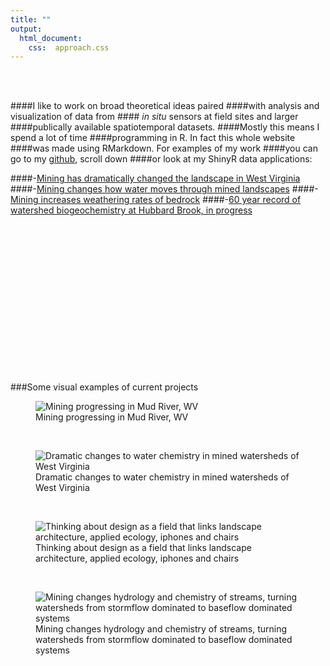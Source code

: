 ```yaml
---
title: ""
output:
  html_document:
    css:  approach.css
---
```

<br>
<br>

####I like to work on broad theoretical ideas paired
####with analysis and visualization of data from 
#### *in situ* sensors at field sites and larger 
####publically available spatiotemporal datasets.
####Mostly this means I spend a lot of time 
####programming in R. In fact this whole website 
####was made using RMarkdown. For examples of my work
####you can go to my [github](https://github.com/matthewross07), scroll down
####or look at my ShinyR data applications:

####-[Mining has dramatically changed the landscape in West Virginia](http://mtm-explore.web.duke.edu/)
####-[Mining changes how water moves through mined landscapes](http://mtm-hydro.web.duke.edu/)
####-[Mining increases weathering rates of bedrock](http://mtm-weathering.web.duke.edu/)
####-[60 year record of watershed biogeochemistry at Hubbard Brook, in progress](http://hubbardbrook-web.duke.edu/)
  
<br>
<br>
<br>
<br>
<br>
<br>
<br>
<br>
<br>
<br>
<br>
<br>
<br>
<br>

###Some visual examples of current projects
<div id='gif'>
![Mining progressing in Mud River, WV](images/MR.gif)
</div>

<br>


![Dramatic changes to water chemistry in mined watersheds of West Virginia](images/2.SampleAnalysis.png)

<br>


![Thinking about design as a field that links landscape architecture, applied ecology, iphones and chairs](images/design.png)

<br>

![Mining changes hydrology and chemistry of streams, turning watersheds from stormflow dominated to baseflow dominated systems](images/runoff.png)




